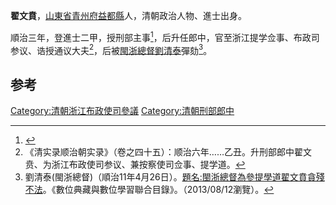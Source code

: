 '''翟文賁'''，[[山東省|山東省]][[青州府|青州府]][[益都縣|益都縣]]人，清朝政治人物、進士出身。

順治三年，登進士二甲，授刑部主事<ref>{{cite book|author1=王功仁主编|title=山东省科考名录汇编·清代 下|date=2005年11月|publisher=北京：华文出版社|isbn=7-5075-1575-3|pages=816|accessdate=2016-05-10}}</ref>，后升任郎中，官至浙江提学佥事、布政司参议、诰授通议大夫<ref>《清实录顺治朝实录》（卷之四十五）：顺治六年……乙丑。升刑部郎中翟文贲、为浙江布政使司参议、兼按察使司佥事、提学道。</ref>，后被[[閩浙總督|閩浙總督]][[劉清泰|劉清泰]]彈劾<ref>劉清泰(閩浙總督)（順治11年4月26日）。[http://catalog.digitalarchives.tw/item/00/28/18/d0.html 題名:閩浙總督為參提學道翟文賁貪殘不法]。《數位典藏與數位學習聯合目錄》。（2013/08/12瀏覽）。</ref>。

==参考==
{{reflist}}
{{清朝人物小作品}}
{{順治三年丙戌科殿試金榜}}
[[Category:清朝浙江布政使司參議|Category:清朝浙江布政使司參議]]
[[Category:清朝刑部郎中|Category:清朝刑部郎中]]